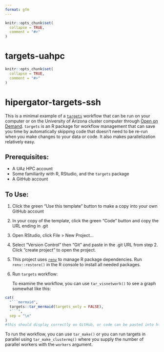 ```yaml
---
format: gfm
---
```


<!-- README.md is generated from README.Qmd. Please edit that file -->

```r
knitr::opts_chunk$set(
  collapse = TRUE,
  comment = "#>"
)
```

# targets-uahpc

<!-- badges: start -->
<!-- badges: end -->

<!-- README.md is generated from README.Rmd. Please edit that file -->

```r
knitr::opts_chunk$set(
  collapse = TRUE,
  comment = "#>"
)
```

# hipergator-targets-ssh

<!-- badges: start -->

<!-- badges: end -->

This is a minimal example of a [`targets`](https://docs.ropensci.org/targets/) workflow that can be run on your computer or on the University of Arizona cluster computer through [Open on Demand](https://ood.hpc.arizona.edu/).  `targets` is an R package for workflow management that can save you time by automatically skipping code that doesn't need to be re-run when you make changes to your data or code.  It also makes parallelization relatively easy.

## Prerequisites:

- A UAz HPC account
- Some familiarity with R, RStudio, and the `targets` package
- A GitHub account

## To Use:

1.  Click the green "Use this template" button to make a copy into your own GitHub account

2.  In your copy of the template, click the green "Code" button and copy the URL ending in .git

3.  Open RStudio, click File > New Project...

4.  Select "Version Control" then "Git" and paste in the .git URL from step 2. Click "create project" to open the project.

5.  This project uses [`renv`](https://rstudio.github.io/renv/articles/renv.html) to manage R package dependencies. Run `renv::restore()` in the R console to install all needed packages.

6. Run `targets` workflow:
    
    To examine the workflow, you can use `tar_visnetwork()` to see a graph somewhat like this:
    
```r
cat(
  "```mermaid",
  targets::tar_mermaid(targets_only = FALSE),
  "```",
  sep = "\n"
)
#this should display correctly on GitHub, or code can be pasted into https://mermaid.live
```

   To run the workflow, you can use `tar_make()` or you can run targets in parallel using `tar_make_clustermq()` where you supply the number of parallel workers with the `workers` argument.
